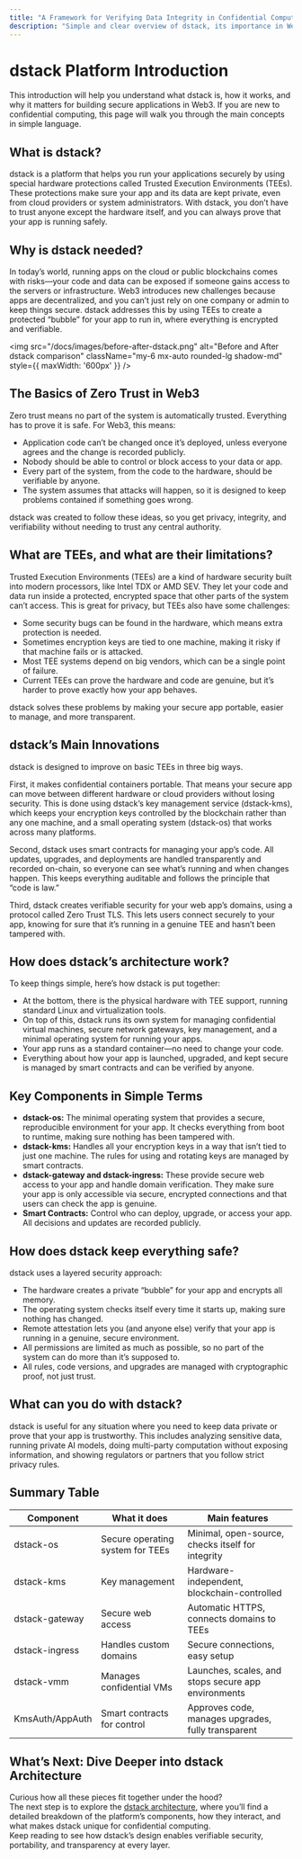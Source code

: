 ```yaml
---
title: "A Framework for Verifying Data Integrity in Confidential Computing"
description: "Simple and clear overview of dstack, its importance in Web3, zero-trust security principles, and how it enhances confidential computing."
---
```


# dstack Platform Introduction

This introduction will help you understand what dstack is, how it works, and why it matters for building secure applications in Web3. If you are new to confidential computing, this page will walk you through the main concepts in simple language.

## What is dstack?

dstack is a platform that helps you run your applications securely by using special hardware protections called Trusted Execution Environments (TEEs). These protections make sure your app and its data are kept private, even from cloud providers or system administrators. With dstack, you don’t have to trust anyone except the hardware itself, and you can always prove that your app is running safely.

## Why is dstack needed?

In today’s world, running apps on the cloud or public blockchains comes with risks—your code and data can be exposed if someone gains access to the servers or infrastructure. Web3 introduces new challenges because apps are decentralized, and you can’t just rely on one company or admin to keep things secure. dstack addresses this by using TEEs to create a protected “bubble” for your app to run in, where everything is encrypted and verifiable.

<img
  src="/docs/images/before-after-dstack.png"
  alt="Before and After dstack comparison"
  className="my-6 mx-auto rounded-lg shadow-md"
  style={{ maxWidth: '600px' }}
/>

## The Basics of Zero Trust in Web3

Zero trust means no part of the system is automatically trusted. Everything has to prove it is safe. For Web3, this means: 
- Application code can’t be changed once it’s deployed, unless everyone agrees and the change is recorded publicly.
- Nobody should be able to control or block access to your data or app.
- Every part of the system, from the code to the hardware, should be verifiable by anyone.
- The system assumes that attacks will happen, so it is designed to keep problems contained if something goes wrong.

dstack was created to follow these ideas, so you get privacy, integrity, and verifiability without needing to trust any central authority.

## What are TEEs, and what are their limitations?

Trusted Execution Environments (TEEs) are a kind of hardware security built into modern processors, like Intel TDX or AMD SEV. They let your code and data run inside a protected, encrypted space that other parts of the system can’t access. This is great for privacy, but TEEs also have some challenges:
- Some security bugs can be found in the hardware, which means extra protection is needed.
- Sometimes encryption keys are tied to one machine, making it risky if that machine fails or is attacked.
- Most TEE systems depend on big vendors, which can be a single point of failure.
- Current TEEs can prove the hardware and code are genuine, but it’s harder to prove exactly how your app behaves.

dstack solves these problems by making your secure app portable, easier to manage, and more transparent.

## dstack’s Main Innovations

dstack is designed to improve on basic TEEs in three big ways.

First, it makes confidential containers portable. That means your secure app can move between different hardware or cloud providers without losing security. This is done using dstack’s key management service (dstack-kms), which keeps your encryption keys controlled by the blockchain rather than any one machine, and a small operating system (dstack-os) that works across many platforms.

Second, dstack uses smart contracts for managing your app’s code. All updates, upgrades, and deployments are handled transparently and recorded on-chain, so everyone can see what’s running and when changes happen. This keeps everything auditable and follows the principle that “code is law.”

Third, dstack creates verifiable security for your web app’s domains, using a protocol called Zero Trust TLS. This lets users connect securely to your app, knowing for sure that it’s running in a genuine TEE and hasn’t been tampered with.

## How does dstack’s architecture work?

To keep things simple, here’s how dstack is put together:

- At the bottom, there is the physical hardware with TEE support, running standard Linux and virtualization tools.
- On top of this, dstack runs its own system for managing confidential virtual machines, secure network gateways, key management, and a minimal operating system for running your apps.
- Your app runs as a standard container—no need to change your code.
- Everything about how your app is launched, upgraded, and kept secure is managed by smart contracts and can be verified by anyone.

## Key Components in Simple Terms

- **dstack-os:** The minimal operating system that provides a secure, reproducible environment for your app. It checks everything from boot to runtime, making sure nothing has been tampered with.
- **dstack-kms:** Handles all your encryption keys in a way that isn’t tied to just one machine. The rules for using and rotating keys are managed by smart contracts.
- **dstack-gateway and dstack-ingress:** These provide secure web access to your app and handle domain verification. They make sure your app is only accessible via secure, encrypted connections and that users can check the app is genuine.
- **Smart Contracts:** Control who can deploy, upgrade, or access your app. All decisions and updates are recorded publicly.

## How does dstack keep everything safe?

dstack uses a layered security approach:
- The hardware creates a private “bubble” for your app and encrypts all memory.
- The operating system checks itself every time it starts up, making sure nothing has changed.
- Remote attestation lets you (and anyone else) verify that your app is running in a genuine, secure environment.
- All permissions are limited as much as possible, so no part of the system can do more than it’s supposed to.
- All rules, code versions, and upgrades are managed with cryptographic proof, not just trust.

## What can you do with dstack?

dstack is useful for any situation where you need to keep data private or prove that your app is trustworthy. This includes analyzing sensitive data, running private AI models, doing multi-party computation without exposing information, and showing regulators or partners that you follow strict privacy rules.

## Summary Table

| Component          | What it does                             | Main features                                         |
|--------------------|------------------------------------------|-------------------------------------------------------|
| dstack-os          | Secure operating system for TEEs         | Minimal, open-source, checks itself for integrity     |
| dstack-kms         | Key management                           | Hardware-independent, blockchain-controlled           |
| dstack-gateway     | Secure web access                        | Automatic HTTPS, connects domains to TEEs             |
| dstack-ingress     | Handles custom domains                   | Secure connections, easy setup                        |
| dstack-vmm         | Manages confidential VMs                 | Launches, scales, and stops secure app environments   |
| KmsAuth/AppAuth    | Smart contracts for control              | Approves code, manages upgrades, fully transparent    |

## What’s Next: Dive Deeper into dstack Architecture

Curious how all these pieces fit together under the hood?  
The next step is to explore the [dstack architecture](/docs/overview/what-is-dstack), where you’ll find a detailed breakdown of the platform’s components, how they interact, and what makes dstack unique for confidential computing.  
Keep reading to see how dstack’s design enables verifiable security, portability, and transparency at every layer.

